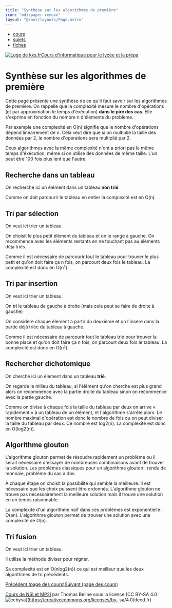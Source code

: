 ```yaml
---
title: "Synthèse sur les algorithmes de première"
icon: "mdi:paper-remove"
layout: "@root/layouts/Page.astro"
---
```


  * [cours](https://kxs.fr/cours/)
  * [sujets](https://kxs.fr/sujets/)
  * [fiches](https://kxs.fr/fiches/)

[![Logo de kxs.fr](/img/logo.svg)](https://kxs.fr/)[Cours d'informatique pour
le lycée et la prépa](https://kxs.fr/cours/)

# Synthèse sur les algorithmes de première

Cette page présente une synthèse de ce qu'il faut savoir sur les algorithmes
de première. On rappelle que la complexité mesure le nombre d'opérations (et
par approximation le temps d'éxécution) **dans le pire des cas**. Elle
s'exprime en fonction du nombre n d'éléments du problème.

Par exemple une complexité en O(n) signifie que le nombre d'opérations dépend
linéairement de n. Cela veut dire que si on multiplie la taille des données
par 2, le nombre d'opérations sera multiplié par 2.

Deux algorithmes avec la même complexité n'ont a priori pas le même temps
d'éxécution, même si on utilise des données de même taille. L'un peut être 100
fois plus lent que l'autre.

## Recherche dans un tableau

On recherche ici un élément dans un tableau **non trié**.

Comme on doit parcourir le tableau en entier la complexité est en O(n).

## Tri par sélection

On veut ici trier un tableau.

On choisit le plus petit élément du tableau et on le range à gauche. On
recommence avec les éléments restants en ne touchant pas au éléments déjà
triés.

Comme il est nécessaire de parcourir tout le tableau pour trouver le plus
petit et qu'on doit faire ça n fois, on parcourt deux fois le tableau. La
complexité est donc en O(n²).

## Tri par insertion

On veut ici trier un tableau.

On tri le tableau de gauche à droite (mais cela peut se faire de droite à
gauche)

On considère chaque élément à partir du deuxième et on l'insère dans la partie
déjà triée du tableau à gauche.

Comme il est nécessaire de parcourir tout le tableau trié pour trouver la
bonne place et qu'on doit faire ça n fois, on parcourt deux fois le tableau.
La complexité est donc en O(n²).

## Rechercher dichotomique

On cherche ici un élément dans un tableau **trié**.

On regarde le milieu du tableau, si l'élément qu'on cherche est plus grand
alors on recommence avec la partie droite du tableau sinon on recommence avec
la partie gauche.

Comme on divise à chaque fois la taille du tableau par deux on arrive «
rapidement » à un tableau de un élément, et l'algorithme s'arrête alors. Le
nombre maximal d'opération est donc le nombre de fois ou on peut diviser la
taille du tableau par deux. Ce nombre est log2(n). La complexité est donc en
O(log2(n)).

## Algorithme glouton

L'algorithme glouton permet de résoudre rapidement un problème ou il serait
nécessaire d'essayer de nombreuses combinaisons avant de trouver la solution.
Les problèmes classiques pour un algorithme glouton : rendu de monnaie,
problème du sac à dos.

À chaque étape on choisit la possibilité qui semble la meilleure. Il est
nécessaire que les choix puissent être ordonnés. L'algorithme glouton ne
trouve pas nécessairement la meilleure solution mais il trouve une solution en
un temps raisonnable.

La complexité d'un algorithme naïf dans ces problèmes est exponentielle :
O(an). L'algorithme glouton permet de trouver une solution avec une complexité
de O(n).

## Tri fusion

On veut ici trier un tableau.

Il utilise la méthode diviser pour régner.

Sa complexité est en O(nlog2(n)) ce qui est meilleur que les deux algorithmes
de tri précédents.

[Précédent (page des cours)](..)[Suivant (page des cours)](..)

[Cours de NSI et MP2I](https://kxs.fr/cours/) par Thomas Beline sous la
licence [CC BY-SA 4.0
![ccbysa](/img/ccbysa.svg)](https://creativecommons.org/licenses/by-
sa/4.0/deed.fr)

